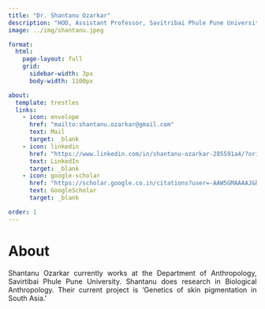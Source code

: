 ```yaml
---
title: "Dr. Shantanu Ozarkar"
description: "HOD, Assistant Professor, Savitribai Phule Pune University"
image: ../img/shantanu.jpeg

format: 
  html:
    page-layout: full
    grid:
      sidebar-width: 3px
      body-width: 1100px

about: 
  template: trestles
  links: 
    - icon: envelope
      href: "mailto:shantanu.ozarkar@gmail.com"
      text: Mail
      target: _blank
    - icon: linkedin
      href: "https://www.linkedin.com/in/shantanu-ozarkar-285591a4/?originalSubdomain=in"
      text: LinkedIn
      target: _blank
    - icon: google-scholar
      href: "https://scholar.google.co.in/citations?user=-AAW5GMAAAAJ&hl=en"
      text: GoogleScholar
      target: _blank

order: 1
---
```


# About

::: {style="text-align: justify"}
Shantanu Ozarkar currently works at the Department of Anthropology, Savirtibai Phule Pune University. Shantanu does research in Biological Anthropology. Their current project is 'Genetics of skin pigmentation in South Asia.'
:::

